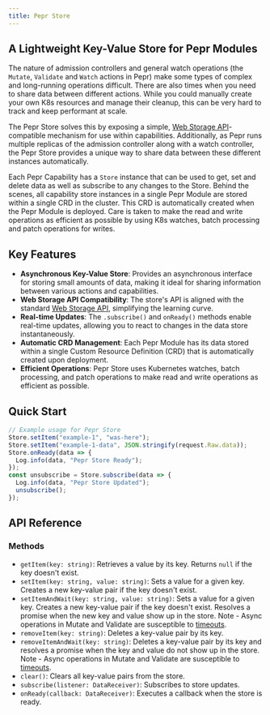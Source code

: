 ```yaml
---
title: Pepr Store
---
```



## A Lightweight Key-Value Store for Pepr Modules

The nature of admission controllers and general watch operations (the `Mutate`, `Validate` and `Watch` actions in Pepr) make some types of complex and long-running operations difficult. There are also times when you need to share data between different actions. While you could manually create your own K8s resources and manage their cleanup, this can be very hard to track and keep performant at scale.

The Pepr Store solves this by exposing a simple, [Web Storage API](https://developer.mozilla.org/en-us/docs/web/api/storage)-compatible mechanism for use within capabilities. Additionally, as Pepr runs multiple replicas of the admission controller along with a watch controller, the Pepr Store provides a unique way to share data between these different instances automatically.

Each Pepr Capability has a `Store` instance that can be used to get, set and delete data as well as subscribe to any changes to the Store. Behind the scenes, all capability store instances in a single Pepr Module are stored within a single CRD in the cluster. This CRD is automatically created when the Pepr Module is deployed. Care is taken to make the read and write operations as efficient as possible by using K8s watches, batch processing and patch operations for writes.

## Key Features

- **Asynchronous Key-Value Store**: Provides an asynchronous interface for storing small amounts of data, making it ideal for sharing information between various actions and capabilities.
- **Web Storage API Compatibility**: The store's API is aligned with the standard [Web Storage API](https://developer.mozilla.org/en-us/docs/web/api/storage), simplifying the learning curve.
- **Real-time Updates**: The `.subscribe()` and `onReady()` methods enable real-time updates, allowing you to react to changes in the data store instantaneously.
- **Automatic CRD Management**: Each Pepr Module has its data stored within a single Custom Resource Definition (CRD) that is automatically created upon deployment.
- **Efficient Operations**: Pepr Store uses Kubernetes watches, batch processing, and patch operations to make read and write operations as efficient as possible.

## Quick Start

```typescript
// Example usage for Pepr Store
Store.setItem("example-1", "was-here");
Store.setItem("example-1-data", JSON.stringify(request.Raw.data));
Store.onReady(data => {
  Log.info(data, "Pepr Store Ready");
});
const unsubscribe = Store.subscribe(data => {
  Log.info(data, "Pepr Store Updated");
  unsubscribe();
});
```

## API Reference

### Methods

- `getItem(key: string)`: Retrieves a value by its key. Returns `null` if the key doesn't exist.
- `setItem(key: string, value: string)`: Sets a value for a given key. Creates a new key-value pair if the key doesn't exist.
- `setItemAndWait(key: string, value: string)`: Sets a value for a given key. Creates a new key-value pair if the key doesn't exist. Resolves a promise when the new key and value show up in the store. Note - Async operations in Mutate and Validate are susceptible to [timeouts](https://kubernetes.io/docs/reference/access-authn-authz/extensible-admission-controllers/#timeouts).
- `removeItem(key: string)`: Deletes a key-value pair by its key.
- `removeItemAndWait(key: string)`: Deletes a key-value pair by its key and resolves a promise when the key and value do not show up in the store. Note - Async operations in Mutate and Validate are susceptible to [timeouts](https://kubernetes.io/docs/reference/access-authn-authz/extensible-admission-controllers/#timeouts).
- `clear()`: Clears all key-value pairs from the store.
- `subscribe(listener: DataReceiver)`: Subscribes to store updates.
- `onReady(callback: DataReceiver)`: Executes a callback when the store is ready.
